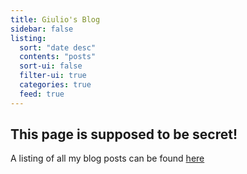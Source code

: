 ```yaml
---
title: Giulio's Blog
sidebar: false
listing:
  sort: "date desc"
  contents: "posts"
  sort-ui: false
  filter-ui: true
  categories: true
  feed: true
---
```


:::{.callout-warning}
# This page is supposed to be secret!

A listing of all my blog posts can be found [here](../index.qmd#blogs)
:::
